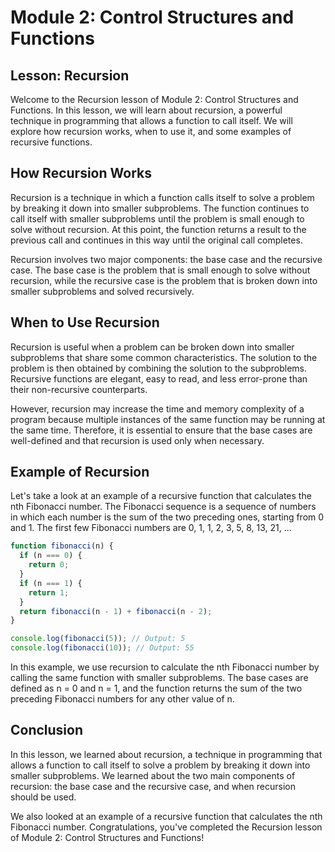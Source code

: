 # Module 2: Control Structures and Functions

## Lesson: Recursion

Welcome to the Recursion lesson of Module 2: Control Structures and Functions. In this lesson, we will learn about recursion, a powerful technique in programming that allows a function to call itself. We will explore how recursion works, when to use it, and some examples of recursive functions.

## How Recursion Works

Recursion is a technique in which a function calls itself to solve a problem by breaking it down into smaller subproblems. The function continues to call itself with smaller subproblems until the problem is small enough to solve without recursion. At this point, the function returns a result to the previous call and continues in this way until the original call completes.

Recursion involves two major components: the base case and the recursive case. The base case is the problem that is small enough to solve without recursion, while the recursive case is the problem that is broken down into smaller subproblems and solved recursively.

## When to Use Recursion

Recursion is useful when a problem can be broken down into smaller subproblems that share some common characteristics. The solution to the problem is then obtained by combining the solution to the subproblems. Recursive functions are elegant, easy to read, and less error-prone than their non-recursive counterparts.

However, recursion may increase the time and memory complexity of a program because multiple instances of the same function may be running at the same time. Therefore, it is essential to ensure that the base cases are well-defined and that recursion is used only when necessary.

## Example of Recursion

Let's take a look at an example of a recursive function that calculates the nth Fibonacci number. The Fibonacci sequence is a sequence of numbers in which each number is the sum of the two preceding ones, starting from 0 and 1. The first few Fibonacci numbers are 0, 1, 1, 2, 3, 5, 8, 13, 21, ...

```javascript
function fibonacci(n) {
  if (n === 0) {
    return 0;
  }
  if (n === 1) {
    return 1;
  }
  return fibonacci(n - 1) + fibonacci(n - 2);
}

console.log(fibonacci(5)); // Output: 5
console.log(fibonacci(10)); // Output: 55
```

In this example, we use recursion to calculate the nth Fibonacci number by calling the same function with smaller subproblems. The base cases are defined as n = 0 and n = 1, and the function returns the sum of the two preceding Fibonacci numbers for any other value of n.

## Conclusion

In this lesson, we learned about recursion, a technique in programming that allows a function to call itself to solve a problem by breaking it down into smaller subproblems. We learned about the two main components of recursion: the base case and the recursive case, and when recursion should be used.

We also looked at an example of a recursive function that calculates the nth Fibonacci number. Congratulations, you've completed the Recursion lesson of Module 2: Control Structures and Functions!